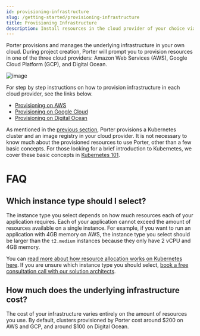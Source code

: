 ```yaml
---
id: provisioning-infrastructure
slug: /getting-started/provisioning-infrastructure
title: Provisioning Infrastructure
description: Install resources in the cloud provider of your choice via Porter.
---
```


Porter provisions and manages the underlying infrastructure in your own cloud. During project creation, Porter will prompt you to provision resources in one of the three cloud providers: Amazon Web Services (AWS), Google Cloud Platform (GCP), and Digital Ocean.

![image](https://files.readme.io/1951055-Screen_Shot_2021-10-25_at_10.55.52_PM.png)

For step by step instructions on how to provision infrastructure in each cloud provider, see the links below.

- [Provisioning on AWS](./provisioning-on-aws.mdx)
- [Provisioning on Google Cloud](./provisioning-on-gcp.mdx)
- [Provisioning on Digital Ocean](./provisioning-on-do.mdx)

As mentioned in the [previous section](./linking-up-application-source.mdx), Porter provisions a Kubernetes cluster and an image registry in your cloud provider. It is not necessary to know much about the provisioned resources to use Porter, other than a few basic concepts. For those looking for a brief introduction to Kubernetes, we cover these basic concepts in [Kubernetes 101](../other/kubernetes-101.mdx).

# FAQ

## Which instance type should I select?

The instance type you select depends on how much resources each of your application requires. Each of your application cannot exceed the amount of resources available on a single instance. For example, if you want to run an application with 4GB memory on AWS, the instance type you select should be larger than the `t2.medium` instances because they only have 2 vCPU and 4GB memory.

You can [read more about how resource allocation works on Kubernetes here](../other/kubernetes-101.mdx). If you are unsure which instance type you should select, [book a free consultation call with our solution architects](mailto:contact@porter.run).

## How much does the underlying infrastructure cost?

The cost of your infrastructure varies entirely on the amount of resources you use. By default, clusters provisioned by Porter cost around $200 on AWS and GCP, and around $100 on Digital Ocean.

